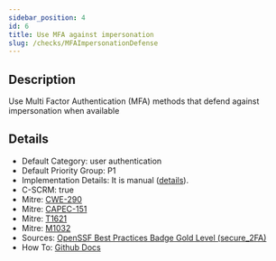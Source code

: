```yaml
---
sidebar_position: 4
id: 6
title: Use MFA against impersonation
slug: /checks/MFAImpersonationDefense
---
```


<!-- BANNER:START -->

<!-- BANNER:END -->

<!-- DESCRIPTION:START -->
## Description
Use Multi Factor Authentication (MFA) methods that defend against impersonation when available
<!-- DESCRIPTION:END -->

<!-- DETAILS:START -->
## Details
- Default Category: user authentication
- Default Priority Group: P1
- Implementation Details: It is manual ([details](https://github.com/OpenPathfinder/visionBoard/issues/66)).
- C-SCRM: true
- Mitre: [CWE-290](https://cwe.mitre.org/data/definitions/290.html)
- Mitre: [CAPEC-151](https://capec.mitre.org/data/definitions/151.html)
- Mitre: [T1621](https://attack.mitre.org/techniques/T1621)
- Mitre: [M1032](https://attack.mitre.org/mitigations/M1032/)
- Sources: [OpenSSF Best Practices Badge Gold Level (secure_2FA)](https://www.bestpractices.dev/en/criteria/2#2.secure_2FA)
- How To: [Github Docs](https://docs.github.com/en/authentication/securing-your-account-with-two-factor-authentication-2fa)

<!-- DETAILS:END -->
